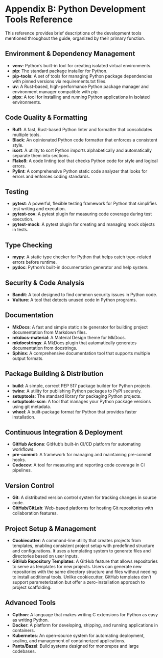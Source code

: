# Appendix B: Python Development Tools Reference

This reference provides brief descriptions of the development tools mentioned throughout the guide, organized by their primary function.

## Environment & Dependency Management

- **venv**: Python's built-in tool for creating isolated virtual environments.
- **pip**: The standard package installer for Python.
- **pip-tools**: A set of tools for managing Python package dependencies with pinned versions via requirements.txt files.
- **uv**: A Rust-based, high-performance Python package manager and environment manager compatible with pip.
- **pipx**: A tool for installing and running Python applications in isolated environments.

## Code Quality & Formatting

- **Ruff**: A fast, Rust-based Python linter and formatter that consolidates multiple tools.
- **Black**: An opinionated Python code formatter that enforces a consistent style.
- **isort**: A utility to sort Python imports alphabetically and automatically separate them into sections.
- **Flake8**: A code linting tool that checks Python code for style and logical errors.
- **Pylint**: A comprehensive Python static code analyzer that looks for errors and enforces coding standards.

## Testing

- **pytest**: A powerful, flexible testing framework for Python that simplifies test writing and execution.
- **pytest-cov**: A pytest plugin for measuring code coverage during test execution.
- **pytest-mock**: A pytest plugin for creating and managing mock objects in tests.

## Type Checking

- **mypy**: A static type checker for Python that helps catch type-related errors before runtime.
- **pydoc**: Python's built-in documentation generator and help system.

## Security & Code Analysis

- **Bandit**: A tool designed to find common security issues in Python code.
- **Vulture**: A tool that detects unused code in Python programs.

## Documentation

- **MkDocs**: A fast and simple static site generator for building project documentation from Markdown files.
- **mkdocs-material**: A Material Design theme for MkDocs.
- **mkdocstrings**: A MkDocs plugin that automatically generates documentation from docstrings.
- **Sphinx**: A comprehensive documentation tool that supports multiple output formats.

## Package Building & Distribution

- **build**: A simple, correct PEP 517 package builder for Python projects.
- **twine**: A utility for publishing Python packages to PyPI securely.
- **setuptools**: The standard library for packaging Python projects.
- **setuptools-scm**: A tool that manages your Python package versions using git metadata.
- **wheel**: A built-package format for Python that provides faster installation.

## Continuous Integration & Deployment

- **GitHub Actions**: GitHub's built-in CI/CD platform for automating workflows.
- **pre-commit**: A framework for managing and maintaining pre-commit hooks.
- **Codecov**: A tool for measuring and reporting code coverage in CI pipelines.

## Version Control

- **Git**: A distributed version control system for tracking changes in source code.
- **GitHub/GitLab**: Web-based platforms for hosting Git repositories with collaboration features.

## Project Setup & Management

- **Cookiecutter**: A command-line utility that creates projects from templates, enabling consistent project setup with predefined structure and configurations. It uses a templating system to generate files and directories based on user inputs.
- **GitHub Repository Templates**: A GitHub feature that allows repositories to serve as templates for new projects. Users can generate new repositories with the same directory structure and files without needing to install additional tools. Unlike cookiecutter, GitHub templates don't support parameterization but offer a zero-installation approach to project scaffolding.

## Advanced Tools

- **Cython**: A language that makes writing C extensions for Python as easy as writing Python.
- **Docker**: A platform for developing, shipping, and running applications in containers.
- **Kubernetes**: An open-source system for automating deployment, scaling, and management of containerized applications.
- **Pants/Bazel**: Build systems designed for monorepos and large codebases.

